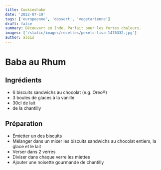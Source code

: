 ```yaml
---
title: Cookieshake
date: '2022-07-19'
tags: ['europeenne', 'dessert', 'vegetarienne']
draft: false
summary: Découvert en Inde. Parfait pour les fortes chaleurs.
images: ['/static/images/recettes/pexels-lisa-1476332.jpg']
author: alois
---
```


# Baba au Rhum

<Pexels
  src="/static/images/recettes/pexels-lisa-1476332.jpg"
  author="Lisa"
  alt="milkshake"
  srcurl="https://www.pexels.com/photo/two-clear-glass-mason-jars-on-black-surface-1476332/"
  authorurl="https://www.pexels.com/@fotios-photos/"
/>

## Ingrédients

* 6 biscuits sandwichs au chocolat (e.g. Oreo®)
* 3 boules de glaces à la vanille
* 30cl de lait 
* de la chantilly 

## Préparation

* Émietter un des biscuits
* Mélanger dans un mixer les biscuits sandwichs au chocolat entiers, la glace et le lait
* Verser dans 2 verres
* Diviser dans chaque verre les miettes
* Ajouter une noisette gourmande de chantilly 